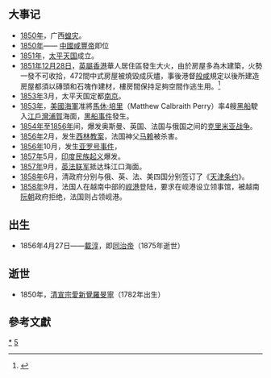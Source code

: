 {{DecadeTOC|1850}}
== 大事记 ==
* [[1850年|1850年]]，广西[[蝗灾|蝗灾]]。
* [[1850年|1850年]]—— [[中國|中國]][[咸豐帝|咸豐帝]]即位
* [[1851年|1851年]]，[[太平天国|太平天国]]成立。
* [[1851年|1851年]][[12月28日|12月28日]]，[[英屬香港|英屬香港]]華人居住區發生大火，由於房屋多為木建築，火勢一發不可收拾，472間中式房屋被燒毀成灰燼，事後港督[[般咸|般咸]]規定以後所建造房屋都須以磚頭和石塊作建材，樓房間保持足夠空間作逃生用。<ref>{{cite book|author=爾東|editor=周海燕|title=《香港歷史之謎》|date=2007年4月|publisher=明報出版社有限公司|location=香港|isbn=978-962-973-634-7|page=86-87}}</ref>
* [[1853年|1853年]]3月，太平天国定都[[南京|南京]]。
*[[1853年|1853年]]，[[美國|美國]][[海軍|海軍]]准將[[馬休·培里|馬休·培里]]（Matthew Calbraith Perry）率4艘[[黑船|黑船]]駛入[[江戶灣|江戶灣]][[浦賀|浦賀]]海面，[[黑船事件|黑船事件]]發生。
* [[1854年|1854年]]至[[1856年|1856年]]间，爆发奥斯曼、英国、法国与俄国之间的[[克里米亚战争|克里米亚战争]]。
* [[1856年|1856年]]2月，发生[[西林教案|西林教案]]，法国神父[[马赖|马赖]]被杀害。
* [[1856年|1856年]]10月，发生[[亚罗号事件|亚罗号事件]]，
* [[1857年|1857年]]5月，[[印度民族起义|印度民族起义]]爆发。
* [[1857年|1857年]]9月，[[英法联军|英法联军]]抵达珠江口海面。
* [[1858年|1858年]]6月，清政府分别与俄、英、法、美四国分别签订了《[[天津条约|天津条约]]》。
* [[1858年|1858年]]9月，法国人在越南中部的[[岘港|岘港]]登陆，要求在岘港设立领事馆，被越南[[阮朝|阮朝]]政府拒绝，法国则占领岘港。

== 出生 ==
* 1856年4月27日——[[載淳|載淳]]，即[[同治帝|同治帝]]（1875年逝世）

== 逝世 ==
*1850年，[[清宣宗|清宣宗愛新覺羅旻寧]]（1782年出生）

== 參考文獻 ==
{{reflist}}

{{世紀|19}}

[[Category:1850年代|*]]
[[Category:19世纪各年代|5]]